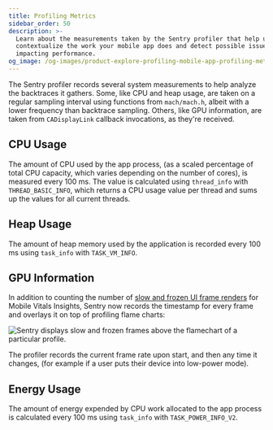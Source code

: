```yaml
---
title: Profiling Metrics
sidebar_order: 50
description: >-
  Learn about the measurements taken by the Sentry profiler that help us
  contextualize the work your mobile app does and detect possible issues
  impacting performance.
og_image: /og-images/product-explore-profiling-mobile-app-profiling-metrics.png
---
```


The Sentry profiler records several system measurements to help analyze the backtraces it gathers. Some, like CPU and heap usage, are taken on a regular sampling interval using functions from `mach/mach.h`, albeit with a lower frequency than backtrace sampling. Others, like GPU information, are taken from `CADisplayLink` callback invocations, as they're received.

## CPU Usage

The amount of CPU used by the app process, (as a scaled percentage of total CPU capacity, which varies depending on the number of cores), is measured every 100 ms. The value is calculated using `thread_info` with `THREAD_BASIC_INFO`, which returns a CPU usage value per thread and sums up the values for all current threads.

## Heap Usage

The amount of heap memory used by the application is recorded every 100 ms using `task_info` with `TASK_VM_INFO`.

## GPU Information

In addition to counting the number of [slow and frozen UI frame renders](/product/insights/mobile/mobile-vitals/#slow-and-frozen-frames) for Mobile Vitals Insights, Sentry now records the timestamp for every frame and overlays it on top of profiling flame charts:

![Sentry displays slow and frozen frames above the flamechart of a particular profile.](./img/flamechart-with-gpu-overlay.png)

The profiler records the current frame rate upon start, and then any time it changes, (for example if a user puts their device into low-power mode).

## Energy Usage

The amount of energy expended by CPU work allocated to the app process is calculated every 100 ms using `task_info` with `TASK_POWER_INFO_V2`.

